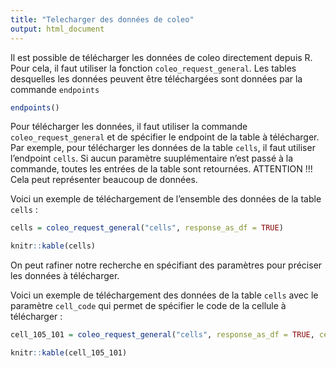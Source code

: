 ```yaml
---
title: "Telecharger des données de coleo"
output: html_document
---
```


Il est possible de télécharger les données de coleo directement depuis R. Pour cela, il faut utiliser la fonction `coleo_request_general`. Les tables desquelles les données peuvent être téléchargées sont données par la commande `endpoints`

```r
endpoints()
```

Pour télécharger les données, il faut utiliser la commande `coleo_request_general` et de spécifier le endpoint de la table à télécharger. Par exemple, pour télécharger les données de la table `cells`, il faut utiliser l'endpoint `cells`. Si aucun paramètre suuplémentaire n'est passé à la commande, toutes les entrées de la table sont retournées. ATTENTION !!! Cela peut représenter beaucoup de données.

Voici un exemple de téléchargement de l'ensemble des données de la table `cells` :

```r

cells = coleo_request_general("cells", response_as_df = TRUE)

knitr::kable(cells)
```

On peut rafiner notre recherche en spécifiant des paramètres pour préciser les données à télécharger.

Voici un exemple de téléchargement des données de la table `cells` avec le paramètre `cell_code` qui permet de spécifier le code de la cellule à télécharger :

```r
cell_105_101 = coleo_request_general("cells", response_as_df = TRUE, cell_code = "105_101")

knitr::kable(cell_105_101)
```